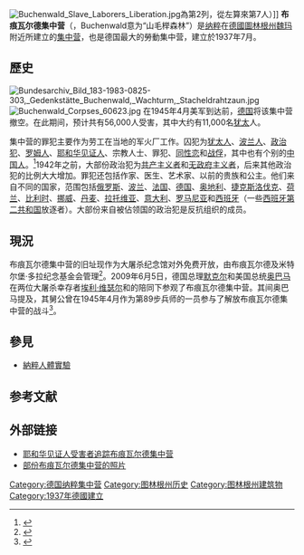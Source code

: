 {{noteTA
|G1=德国地名
}}
[[File:Buchenwald_Slave_Laborers_Liberation.jpg|thumb]]為第2列，從左算來第7人）]]
{{The Holocaust sidebar}}
'''布痕瓦尔德集中营'''（{{lang-de|Konzentrationslager Buchenwald}}，Buchenwald意为“山毛榉森林”）是[[纳粹党|纳粹]]在[[德國|德國]][[圖林根州|圖林根州]][[魏玛|魏玛]]附近所建立的[[集中营|集中营]]，也是德国最大的勞動集中营，建立於1937年7月。

==歷史==
[[File:Bundesarchiv_Bild_183-1983-0825-303,_Gedenkstätte_Buchenwald,_Wachturm,_Stacheldrahtzaun.jpg|thumb]]
[[File:Buchenwald_Corpses_60623.jpg|thumb]]
在1945年4月美军到达前，[[德国|德国]]将该集中营撤空。在此期间，预计共有56,000人受害，其中大约有11,000名[[犹太|犹太]]人。

集中营的罪犯主要作为劳工在当地的军火厂工作。囚犯为[[犹太人|犹太人]]、[[波兰人|波兰人]]、[[政治犯|政治犯]]、[[罗姆人|罗姆人]]、[[耶和华见证人|耶和华见证人]]、宗教人士、罪犯、[[纳粹德国对同性恋的迫害及屠杀|同性恋]]和[[战俘|战俘]]，其中也有个别的[[纳粹德国对中国人的迫害|中国人]]。<ref>{{Cite web|title=Gedenkstätte Buchenwald|url=http://www.buchenwald.de/media_en/en_ct_ges_hist2.html|accessdate=2020-07-07|archiveurl=https://web.archive.org/web/20080319061647/http://www.buchenwald.de/media_en/en_ct_ges_hist2.html|archivedate=2008-03-19|dead-url=yes}}</ref>1942年之前，大部份政治犯为[[共产主义|共产主义者]]和[[无政府主义|无政府主义者]]，后来其他政治犯的比例大大增加。罪犯还包括作家、医生、艺术家、以前的贵族和公主。他们来自不同的国家，范围包括[[俄罗斯|俄罗斯]]、[[波兰|波兰]]、[[法国|法国]]、[[德国|德国]]、[[奥地利|奥地利]]、[[捷克斯洛伐克|捷克斯洛伐克]]、[[荷兰|荷兰]]、[[比利时|比利时]]、[[挪威|挪威]]、[[丹麦|丹麦]]、[[拉脫維亞|拉托维亚]]、[[意大利|意大利]]、[[罗马尼亚|罗马尼亚]]和[[西班牙|西班牙]]（一些[[西班牙第二共和国|西班牙第二共和国]]放逐者）。大部份来自被佔领国的政治犯是反抗组织的成员。

== 現況 ==
布痕瓦尔德集中营的旧址现作为大屠杀纪念馆对外免费开放，由布痕瓦尔德及米特尔堡·多拉纪念基金会管理<ref>{{Cite web|title= Homepage - Stiftung Gedenkstätten Buchenwald und Mittelbau-Dora|url=http://www.buchenwald.de/nc/896/|accessdate=2020-07-07|work=www.buchenwald.de|archive-date=2020-07-07|archive-url=https://web.archive.org/web/20200707111152/https://www.buchenwald.de/nc/896/|dead-url=no}}</ref>。2009年6月5日，德国总理[[安格拉·默克爾|默克尔]]和美国总统[[贝拉克·奥巴马|奥巴马]]在两位大屠杀幸存者[[埃利·维瑟尔|埃利·维瑟尔]]和{{tsl|de|Bertrand Herz|贝特朗·埃尔兹|贝特朗·埃尔兹}}的陪同下参观了布痕瓦尔德集中营。其间奥巴马提及，其舅公{{tsl|en|Charles T. Payne|查尔斯·佩恩|查尔斯·佩恩}}曾在1945年4月作为第89步兵师的一员参与了解放布痕瓦尔德集中营的战斗<ref>{{cite web|title=Remarks by President Obama, German Chancellor Merkel, and Elie Wiesel at Buchenwald Concentration Camp, 6-5-09|url=https://www.whitehouse.gov/the-press-office/remarks-president-obama-german-chancellor-merkel-and-elie-wiesel-buchenwald-concent|accessdate=2016-05-01|work=whitehouse.gov|archiveurl=https://web.archive.org/web/20160625124431/https://www.whitehouse.gov/the-press-office/remarks-president-obama-german-chancellor-merkel-and-elie-wiesel-buchenwald-concent|archivedate=2016-06-25|dead-url=yes}}</ref>。

==參見==
*[[納粹人體實驗|納粹人體實驗]]

== 参考文献 ==
{{Reflist}}

== 外部链接 ==
{{Commons category|Buchenwald concentration camp}}
* [https://web.archive.org/web/20060509231019/http://www.archiv-vegelahn.de/kz-Buchenwald.html 耶和华见证人受害者追踪布痕瓦尔德集中营]
* [http://picasaweb.google.com/endeavourneon/GedenkstTteBuchenwald# 部份布痕瓦尔德集中营的照片]{{dead link|date=2018年2月 |bot=InternetArchiveBot |fix-attempted=yes }}

{{Authority control}}
{{DEFAULTSORT:Konzentrationslager Buchenwald}}
[[Category:德国纳粹集中营|Category:德国纳粹集中营]]
[[Category:图林根州历史|Category:图林根州历史]]
[[Category:图林根州建筑物|Category:图林根州建筑物]]
[[Category:1937年德國建立|Category:1937年德國建立]]
